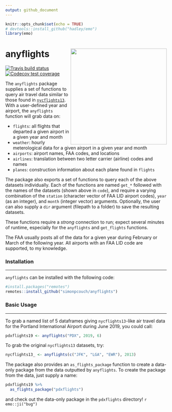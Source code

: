 ```yaml
---
output: github_document
---
```


```r
knitr::opts_chunk$set(echo = TRUE)
# devtools::install_github("hadley/emo")
library(emo)
```

# anyflights <a href='https://anyflights.netlify.com'><img src='https://raw.githubusercontent.com/simonpcouch/anyflights/master/figs/logo.png' align="right" height="300" /></a>

[![Travis build status](https://travis-ci.com/simonpcouch/anyflights.svg?branch=master)](https://travis-ci.com/simonpcouch/anyflights) [![Codecov test coverage](https://codecov.io/gh/simonpcouch/anyflights/branch/master/graph/badge.svg)](https://codecov.io/gh/simonpcouch/anyflights?branch=master)

The `anyflights` package supplies a set of functions to query air travel data similar to those found in [`nycflights13`](https://github.com/hadley/nycflights13). With a user-defined year and airport, the `anyflights` function will grab data on:

* `flights`: all flights that departed a given airport in a given year and month
* `weather`: hourly meterological data for a given airport in a given year and month
* `airports`: airport names, FAA codes, and locations
* `airlines`: translation between two letter carrier (airline) codes and names
* `planes`: construction information about each plane found in `flights`

The package also exports a set of functions to query each of the above datasets individually. Each of the functions are named `get_*` followed with the names of the datasets (shown above in `code`), and require a varying combination of the `station` (character vector of FAA LID airport codes), `year` (as an integer), and `month` (integer vector) arguments. Optionally, the user can also supply a `dir` argument (filepath to a folder) to save the resulting datasets. 

These functions require a *strong* connection to run; expect several minutes of runtime, especially for the `anyflights` and `get_flights` functions.

The FAA usually posts all of the data for a given year during February or March of the following year. All airports with an FAA LID code are supported, to my knowledge.

### Installation

------

`anyflights` can be installed with the following code:

```r
#install.packages("remotes")
remotes::install_github("simonpcouch/anyflights")
```

### Basic Usage

------

To grab a named list of 5 dataframes giving `nycflights13`-like air travel data for the Portland International Airport during June 2019, you could call:

```r
pdxflights19 <- anyflights("PDX", 2019, 6)
```

To grab the original `nycflights13` datasets, try:

```r
nycflights13_ <- anyflights(c("JFK", "LGA", "EWR"), 2013)
```

The package also provides an `as_flights_package` function to create a data-only package from the data outputted by `anyflights`. To create the package from the data, just supply a name:

```r
pdxflights19 %>%
  as_flights_package("pdxflights")
```

and check out the data-only package in the `pdxflights` directory! `r emo::ji("bug")`




